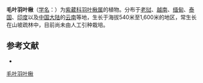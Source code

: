 {{Speciesbox
| name = 毛叶羽叶楸
| status = 
| status_system = 
| image =
| genus = Stereospermum
| species = neuranthum
| authority = Kurz in Journ.
}}

'''毛叶羽叶楸'''（[[学名|学名]]：{{lang|la|''Stereospermum neuranthum''}}）为[[紫葳科|紫葳科]][[羽叶楸属|羽叶楸属]]的植物。分布于[[老挝|老挝]]、[[越南|越南]]、[[缅甸|缅甸]]、[[泰国|泰国]]、[[印度|印度]]以及[[中国大陆|中国大陆]]的[[云南|云南]]等地，生长于海拔540米至1,600米的地区，常生长在山坡疏林中，目前尚未由人工引种栽培。

== 参考文献 ==
<div class="references-small">
* {{cite web| url =http://www.bioinfo.cn/db05/KmzwSpecies.php?action=view&id=2432| title =毛叶羽叶楸| work =《中国高等植物数据库全库》| publisher =中国科学院微生物研究所| author =昆明植物研究所| accessdate =2009-02-23| archive-date =2016-03-05| archive-url =https://web.archive.org/web/20160305093429/http://www.bioinfo.cn/db05/KmzwSpecies.php?action=view&id=2432| dead-url =yes}}
</div>
{{Taxonbar|from=Q11126673}}

[[Category:羽叶楸属|毛叶羽叶楸]]


{{植物小作品}}